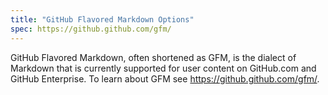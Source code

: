 ```yaml
---
title: "GitHub Flavored Markdown Options"
spec: https://github.github.com/gfm/
---
```


GitHub Flavored Markdown, often shortened as GFM, is the dialect of Markdown that is currently supported for user content on GitHub.com and GitHub Enterprise. To learn about GFM see <https://github.github.com/gfm/>.
